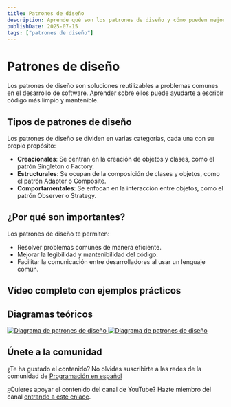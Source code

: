 ```yaml
---
title: Patrones de diseño
description: Aprende qué son los patrones de diseño y cómo pueden mejorar tu código
publishDate: 2025-07-15
tags: ["patrones de diseño"]
---
```



# Patrones de diseño

Los patrones de diseño son soluciones reutilizables a problemas comunes en el desarrollo de software. Aprender sobre ellos puede ayudarte a escribir código más limpio y mantenible.

## Tipos de patrones de diseño

Los patrones de diseño se dividen en varias categorías, cada una con su propio propósito:

- **Creacionales**: Se centran en la creación de objetos y clases, como el patrón Singleton o Factory.
- **Estructurales**: Se ocupan de la composición de clases y objetos, como el patrón Adapter o Composite.
- **Comportamentales**: Se enfocan en la interacción entre objetos, como el patrón Observer o Strategy.

## ¿Por qué son importantes?

Los patrones de diseño te permiten:

- Resolver problemas comunes de manera eficiente.
- Mejorar la legibilidad y mantenibilidad del código.
- Facilitar la comunicación entre desarrolladores al usar un lenguaje común.

## Vídeo completo con ejemplos prácticos

<YouTubeEmbed
  id="-McoJKgvp28"
  title="Qué son los patrones de diseño - Programación en español"
/>

## Diagramas teóricos

<a href="/diagrams/p_disenio.png" target="_blank" rel="noopener noreferrer">
  <img
    src="/diagrams/p_disenio.png"
    alt="Diagrama de patrones de diseño"
    width={800}
    height={600}
  />
</a>

<a href="/diagrams/p_disenio2.png" target="_blank" rel="noopener noreferrer">
  <img
    src="/diagrams/p_disenio2.png"
    alt="Diagrama de patrones de diseño"
    width={800}
    height={600}
  />
</a>

## Únete a la comunidad

¿Te ha gustado el contenido? No olvides suscribirte a las redes de la comunidad de <a href="https://programacion-es.dev/redes/" target="_blank" rel="noopener noreferrer">Programación en español</a>

¿Quieres apoyar el contenido del canal de YouTube? Hazte miembro del canal <a href="https://www.youtube.com/channel/UCNliuGyPizt7uNcdCrUoduQ/join" target="_blank" rel="noopener noreferrer">entrando a este enlace</a>.

